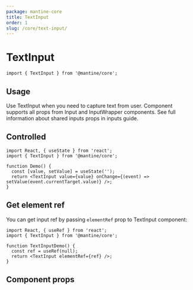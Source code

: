 ```yaml
---
package: mantine-core
title: TextInput
order: 1
slug: /core/text-input/
---
```



# TextInput

<PageHeader
  source="mantine-core/src/TextInput/TextInput.tsx"
  docs="core/TextInput.mdx"
  package="@mantine/core"
/>

```tsx
import { TextInput } from '@mantine/core';
```

## Usage

Use TextInput when you need to capture text from user.
Component supports all props from <GatsbyLink to="/core/input">Input</GatsbyLink> and <GatsbyLink to="/core/input-wrapper">InputWrapper</GatsbyLink> components.
See full information about shared inputs props in <GatsbyLink to="/guides/inputs">inputs guide</GatsbyLink>.

<TextInputConfigurator />

## Controlled

```tsx
import React, { useState } from 'react';
import { TextInput } from '@mantine/core';

function Demo() {
  const [value, setValue] = useState('');
  return <TextInput value={value} onChange={(event) => setValue(event.currentTarget.value)} />;
}
```

## Get element ref

You can get input ref by passing `elementRef` prop to TextInput component:

```tsx
import React, { useRef } from 'react';
import { TextInput } from '@mantine/core';

function TextInputDemo() {
  const ref = useRef(null);
  return <TextInput elementRef={ref} />;
}
```

## Component props

<PropsTable component="TextInput" />
